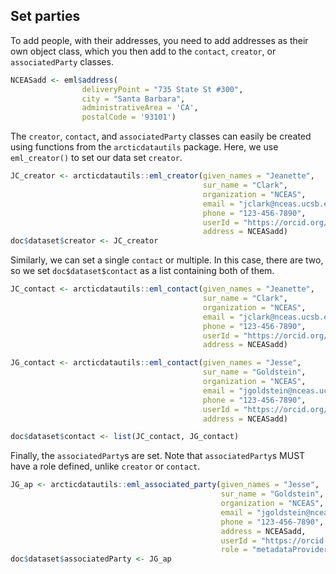 ## Set parties

To add people, with their addresses, you need to add addresses as their own object class, which you then add to the `contact`, `creator`, or `associatedParty` classes.

```r
NCEASadd <- eml$address( 
                deliveryPoint = "735 State St #300", 
                city = "Santa Barbara", 
                administrativeArea = 'CA', 
                postalCode = '93101')
```

The `creator`, `contact`, and `associatedParty` classes can easily be created using functions from the `arcticdatautils` package. Here, we use `eml_creator()` to set our data set `creator`.

```r
JC_creator <- arcticdatautils::eml_creator(given_names = "Jeanette", 
                                           sur_name = "Clark", 
                                           organization = "NCEAS", 
                                           email = "jclark@nceas.ucsb.edu", 
                                           phone = "123-456-7890", 
                                           userId = "https://orcid.org/WWWW-XXXX-YYYY-ZZZZ",
                                           address = NCEASadd)
doc$dataset$creator <- JC_creator
```

Similarly, we can set a single `contact` or multiple. In this case, there are two, so we set `doc$dataset$contact` as a list containing both of them.

```r
JC_contact <- arcticdatautils::eml_contact(given_names = "Jeanette", 
                                           sur_name = "Clark", 
                                           organization = "NCEAS", 
                                           email = "jclark@nceas.ucsb.edu", 
                                           phone = "123-456-7890",  
                                           userId = "https://orcid.org/WWWW-XXXX-YYYY-ZZZZ",
                                           address = NCEASadd)

JG_contact <- arcticdatautils::eml_contact(given_names = "Jesse", 
                                           sur_name = "Goldstein", 
                                           organization = "NCEAS", 
                                           email = "jgoldstein@nceas.ucsb.edu", 
                                           phone = "123-456-7890",  
                                           userId = "https://orcid.org/WWWW-XXXX-YYYY-ZZZZ",
                                           address = NCEASadd)

doc$dataset$contact <- list(JC_contact, JG_contact)
```

Finally, the `associatedParty`s are set. Note that `associatedParty`s MUST have a role defined, unlike `creator` or `contact`.

```r
JG_ap <- arcticdatautils::eml_associated_party(given_names = "Jesse", 
                                               sur_name = "Goldstein", 
                                               organization = "NCEAS", 
                                               email = "jgoldstein@nceas.ucsb.edu",
                                               phone = "123-456-7890",  
                                               address = NCEASadd, 
                                               userId = "https://orcid.org/WWWW-XXXX-YYYY-ZZZZ",
                                               role = "metadataProvider")
doc$dataset$associatedParty <- JG_ap
```
